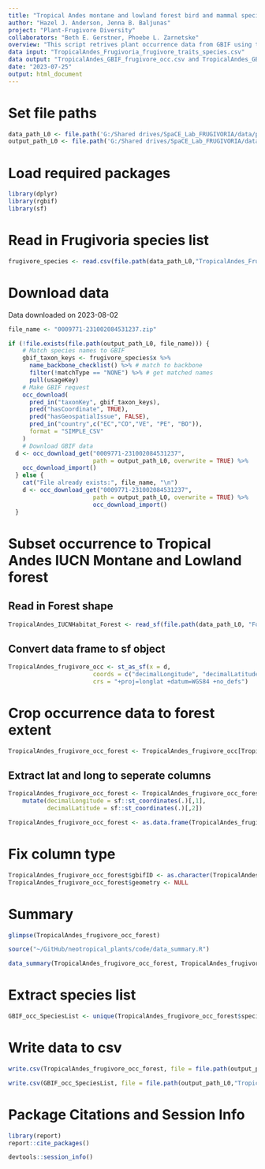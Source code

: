 ```yaml
---
title: "Tropical Andes montane and lowland forest bird and mammal species GBIF"
author: "Hazel J. Anderson, Jenna B. Baljunas"
project: "Plant-Frugivore Diversity"
collaborators: "Beth E. Gerstner, Phoebe L. Zarnetske"
overview: "This script retrives plant occurrence data from GBIF using the species list from Frugivoria."
data input: "TropicalAndes_Frugivoria_frugivore_traits_species.csv"
data output: "TropicalAndes_GBIF_frugivore_occ.csv and TropicalAndes_GBIF_frugivore_occ_species.csv"
date: "2023-07-25"
output: html_document
---
```


# Set file paths
```r
data_path_L0 <- file.path('G:/Shared drives/SpaCE_Lab_FRUGIVORIA/data/plants/L0')
output_path_L0 <- file.path('G:/Shared drives/SpaCE_Lab_FRUGIVORIA/data/plants/L0')
```

# Load required packages
```r
library(dplyr)
library(rgbif) 
library(sf)
```

# Read in Frugivoria species list
```r
frugivore_species <- read.csv(file.path(data_path_L0,"TropicalAndes_Frugivoria_frugivore_traits_species.csv"))
```

# Download data
Data downloaded on 2023-08-02
```r
file_name <- "0009771-231002084531237.zip"

if (!file.exists(file.path(output_path_L0, file_name))) {
    # Match species names to GBIF  
    gbif_taxon_keys <- frugivore_species$x %>% 
      name_backbone_checklist() %>% # match to backbone 
      filter(!matchType == "NONE") %>% # get matched names
      pull(usageKey) 
    # Make GBIF request
    occ_download(
      pred_in("taxonKey", gbif_taxon_keys),
      pred("hasCoordinate", TRUE),
      pred("hasGeospatialIssue", FALSE),
      pred_in("country",c("EC","CO","VE", "PE", "BO")), 
      format = "SIMPLE_CSV"
    )
    # Download GBIF data
  d <- occ_download_get("0009771-231002084531237",
                        path = output_path_L0, overwrite = TRUE) %>%
    occ_download_import()
  } else {
    cat("File already exists:", file_name, "\n")
    d <- occ_download_get("0009771-231002084531237",
                        path = output_path_L0, overwrite = TRUE) %>%
                        occ_download_import()
  }
```


# Subset occurrence to Tropical Andes IUCN Montane and Lowland forest
## Read in Forest shape
```r
TropicalAndes_IUCNHabitat_Forest <- read_sf(file.path(data_path_L0, "Forest_sf.shp"), layer = "Forest_sf")
```

## Convert data frame to sf object
```r
TropicalAndes_frugivore_occ <- st_as_sf(x = d, 
                        coords = c("decimalLongitude", "decimalLatitude"),
                        crs = "+proj=longlat +datum=WGS84 +no_defs")
```

# Crop occurrence data to forest extent
```r
TropicalAndes_frugivore_occ_forest <- TropicalAndes_frugivore_occ[TropicalAndes_IUCNHabitat_Forest,]
```

## Extract lat and long to seperate columns
```r
TropicalAndes_frugivore_occ_forest <- TropicalAndes_frugivore_occ_forest %>%
    mutate(decimalLongitude = sf::st_coordinates(.)[,1],
           decimalLatitude = sf::st_coordinates(.)[,2])
```

```r
TropicalAndes_frugivore_occ_forest <- as.data.frame(TropicalAndes_frugivore_occ_forest)
```

# Fix column type 
```r
TropicalAndes_frugivore_occ_forest$gbifID <- as.character(TropicalAndes_frugivore_occ_forest$gbifID)
TropicalAndes_frugivore_occ_forest$geometry <- NULL
```

# Summary 
```r
glimpse(TropicalAndes_frugivore_occ_forest)
```

```r
source("~/GitHub/neotropical_plants/code/data_summary.R")

data_summary(TropicalAndes_frugivore_occ_forest, TropicalAndes_frugivore_occ_forest$species, TropicalAndes_frugivore_occ_forest$genus, TropicalAndes_frugivore_occ_forest$family)
```

# Extract species list
```r
GBIF_occ_SpeciesList <- unique(TropicalAndes_frugivore_occ_forest$species)
```

# Write data to csv
```r
write.csv(TropicalAndes_frugivore_occ_forest, file = file.path(output_path_L0,"TropicalAndes_GBIF_frugivore_occ.csv"))

write.csv(GBIF_occ_SpeciesList, file = file.path(output_path_L0,"TropicalAndes_GBIF_frugivore_occ_species.csv"))
```

# Package Citations and Session Info
```r
library(report)
report::cite_packages()

devtools::session_info()
```